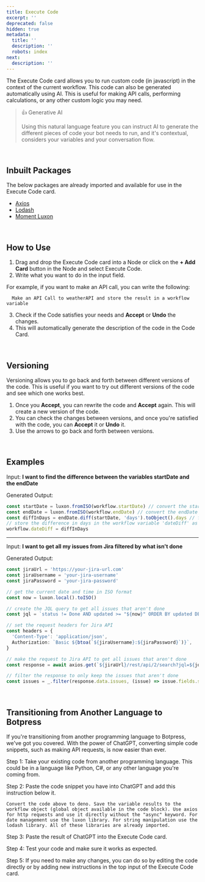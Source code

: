 ```yaml
---
title: Execute Code
excerpt: ''
deprecated: false
hidden: true
metadata:
  title: ''
  description: ''
  robots: index
next:
  description: ''
---
```

The Execute Code card allows you to run custom code (in javascript) in the context of the current workflow. This code can also be generated automatically using AI. This is useful for making API calls, performing calculations, or any other custom logic you may need.

> 👍 Generative AI
>
> Using this natural language feature you can instruct AI to generate the different pieces of code your bot needs to run, and it's contextual, considers your variables and your conversation flow.

<br />

## Inbuilt Packages

The below packages are already imported and available for use in the Execute Code card.

* [Axios](https://axios-http.com/docs/api_intro)
* [Lodash](https://lodash.com/docs/4.17.15)
* [Moment Luxon](https://moment.github.io/luxon/#/?id=luxon)

<br />

## How to Use

1. Drag and drop the Execute Code card into a Node or click on the **+ Add Card** button in the Node and select Execute Code.
2. Write what you want to do in the input field. 

For example, if you want to make an API call, you can write the following:

```
  Make an API Call to weatherAPI and store the result in a workflow variable
```

3. Check if the Code satisfies your needs and **Accept** or **Undo** the changes.
4. This will automatically generate the description of the code in the Code Card.

<br />

## Versioning

Versioning allows you to go back and forth between different versions of the code. This is useful if you want to try out different versions of the code and see which one works best.

1. Once you **Accept**, you can rewrite the code and **Accept** again. This will create a new version of the code.
2. You can check the changes between versions, and once you're satisfied with the code, you can **Accept** it or **Undo** it.
3. Use the arrows to go back and forth between versions.

<br />

## Examples

Input: **I want to find the difference between the variables startDate and the endDate**

Generated Output:

```typescript
const startDate = luxon.fromISO(workflow.startDate) // convert the startDate string to a luxon DateTime object
const endDate = luxon.fromISO(workflow.endDate) // convert the endDate string to a luxon DateTime object
const diffInDays = endDate.diff(startDate, 'days').toObject().days // find the difference between the two dates in days
// store the difference in days in the workflow variable 'dateDiff' as requested
workflow.dateDiff = diffInDays
```

***

Input: **I want to get all my issues from Jira filtered by what isn't done**

Generated Output:

```typescript
const jiraUrl = 'https://your-jira-url.com'
const jiraUsername = 'your-jira-username'
const jiraPassword = 'your-jira-password'

// get the current date and time in ISO format
const now = luxon.local().toISO()

// create the JQL query to get all issues that aren't done
const jql = `status != Done AND updated >= "${now}" ORDER BY updated DESC`

// set the request headers for Jira API
const headers = {
  'Content-Type': 'application/json',
  Authorization: `Basic ${btoa(`${jiraUsername}:${jiraPassword}`)}`,
}

// make the request to Jira API to get all issues that aren't done
const response = await axios.get(`${jiraUrl}/rest/api/2/search?jql=${jql}`, { headers })

// filter the response to only keep the issues that aren't done
const issues = _.filter(response.data.issues, (issue) => issue.fields.status.name !== 'Done')
```

<br />

## Transitioning from Another Language to Botpress

If you're transitioning from another programming language to Botpress, we've got you covered. With the power of ChatGPT, converting simple code snippets, such as making API requests, is now easier than ever.

Step 1: Take your existing code from another programming language. This could be in a language like Python, C#, or any other language you're coming from.

Step 2: Paste the code snippet you have into ChatGPT and add this instruction below it.

```text
Convert the code above to deno. Save the variable results to the workflow object (global object available in the code block). Use axios for http requests and use it directly without the "async" keyword. For date management use the luxon library. For string manipulation use the lodash library. All of these libraries are already imported.
```

Step 3: Paste the result of ChatGPT into the Execute Code card.

Step 4: Test your code and make sure it works as expected.

Step 5: If you need to make any changes, you can do so by editing the code directly or by adding new instructions in the top input of the Execute Code card.
